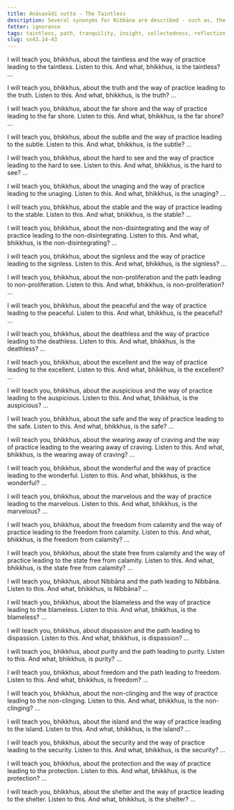 ```yaml
---
title: Anāsavādi sutta - The Taintless
description: Several synonyms for Nibbāna are described - such as, the taintless, the truth, the far shore, the subtle, the hard to see, the unaging, the stable, the non-disintegrating, the signless, the non-proliferation, the peaceful, the deathless, the excellent, the auspicious, the safe, the wearing away of craving, the wonderful, the marvelous, the freedom from calamity, the state free from calamity, Nibbāna, the blameless, dispassion, purity, freedom, the non-clinging, the island, the security, the protection, and the shelter.
fetter: ignorance
tags: taintless, path, tranquility, insight, collectedness, reflection, examination, investigation, mindfulness, body, feelings, mind, mental qualities, right efforts, psychic ability, five faculties, five powers, seven factors of awakening, noble eightfold path, sn, sn35-44, sn43
slug: sn43.14-43
---
```


I will teach you, bhikkhus, about the taintless and the way of practice leading to the taintless. Listen to this. And what, bhikkhus, is the taintless? …

I will teach you, bhikkhus, about the truth and the way of practice leading to the truth. Listen to this. And what, bhikkhus, is the truth? …

I will teach you, bhikkhus, about the far shore and the way of practice leading to the far shore. Listen to this. And what, bhikkhus, is the far shore? …

I will teach you, bhikkhus, about the subtle and the way of practice leading to the subtle. Listen to this. And what, bhikkhus, is the subtle? …

I will teach you, bhikkhus, about the hard to see and the way of practice leading to the hard to see. Listen to this. And what, bhikkhus, is the hard to see? …

I will teach you, bhikkhus, about the unaging and the way of practice leading to the unaging. Listen to this. And what, bhikkhus, is the unaging? …

I will teach you, bhikkhus, about the stable and the way of practice leading to the stable. Listen to this. And what, bhikkhus, is the stable? …

I will teach you, bhikkhus, about the non-disintegrating and the way of practice leading to the non-disintegrating. Listen to this. And what, bhikkhus, is the non-disintegrating? …

I will teach you, bhikkhus, about the signless and the way of practice leading to the signless. Listen to this. And what, bhikkhus, is the signless? …

I will teach you, bhikkhus, about the non-proliferation and the path leading to non-proliferation. Listen to this. And what, bhikkhus, is non-proliferation? …

I will teach you, bhikkhus, about the peaceful and the way of practice leading to the peaceful. Listen to this. And what, bhikkhus, is the peaceful? …

I will teach you, bhikkhus, about the deathless and the way of practice leading to the deathless. Listen to this. And what, bhikkhus, is the deathless? …

I will teach you, bhikkhus, about the excellent and the way of practice leading to the excellent. Listen to this. And what, bhikkhus, is the excellent? …

I will teach you, bhikkhus, about the auspicious and the way of practice leading to the auspicious. Listen to this. And what, bhikkhus, is the auspicious? …

I will teach you, bhikkhus, about the safe and the way of practice leading to the safe. Listen to this. And what, bhikkhus, is the safe? …

I will teach you, bhikkhus, about the wearing away of craving and the way of practice leading to the wearing away of craving. Listen to this. And what, bhikkhus, is the wearing away of craving? …

I will teach you, bhikkhus, about the wonderful and the way of practice leading to the wonderful. Listen to this. And what, bhikkhus, is the wonderful? …

I will teach you, bhikkhus, about the marvelous and the way of practice leading to the marvelous. Listen to this. And what, bhikkhus, is the marvelous? …

I will teach you, bhikkhus, about the freedom from calamity and the way of practice leading to the freedom from calamity. Listen to this. And what, bhikkhus, is the freedom from calamity? …

I will teach you, bhikkhus, about the state free from calamity and the way of practice leading to the state free from calamity. Listen to this. And what, bhikkhus, is the state free from calamity? …

I will teach you, bhikkhus, about Nibbāna and the path leading to Nibbāna. Listen to this. And what, bhikkhus, is Nibbāna? …

I will teach you, bhikkhus, about the blameless and the way of practice leading to the blameless. Listen to this. And what, bhikkhus, is the blameless? …

I will teach you, bhikkhus, about dispassion and the path leading to dispassion. Listen to this. And what, bhikkhus, is dispassion? …

I will teach you, bhikkhus, about purity and the path leading to purity. Listen to this. And what, bhikkhus, is purity? …

I will teach you, bhikkhus, about freedom and the path leading to freedom. Listen to this. And what, bhikkhus, is freedom? …

I will teach you, bhikkhus, about the non-clinging and the way of practice leading to the non-clinging. Listen to this. And what, bhikkhus, is the non-clinging? …

I will teach you, bhikkhus, about the island and the way of practice leading to the island. Listen to this. And what, bhikkhus, is the island? …

I will teach you, bhikkhus, about the security and the way of practice leading to the security. Listen to this. And what, bhikkhus, is the security? …

I will teach you, bhikkhus, about the protection and the way of practice leading to the protection. Listen to this. And what, bhikkhus, is the protection? …

I will teach you, bhikkhus, about the shelter and the way of practice leading to the shelter. Listen to this. And what, bhikkhus, is the shelter? …